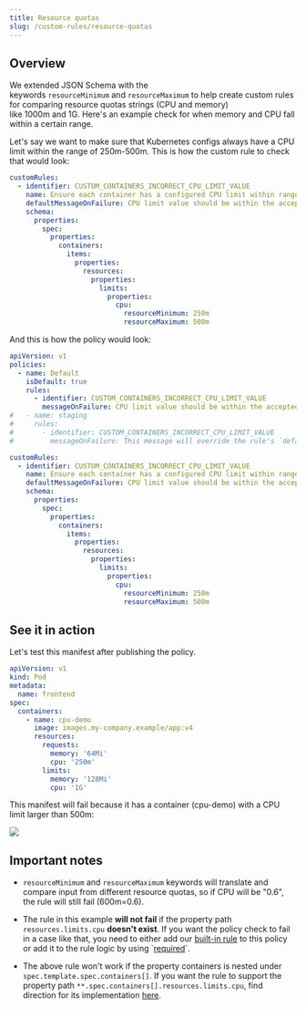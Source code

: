 ```yaml
---
title: Resource quotas
slug: /custom-rules/resource-quotas
---
```


## Overview

We extended JSON Schema with the keywords `resourceMinimum` and `resourceMaximum` to help create custom rules for comparing resource quotas strings (CPU and memory) like 1000m and 1G. Here's an example check for when memory and CPU fall within a certain range.

Let's say we want to make sure that Kubernetes configs always have a CPU limit within the range of 250m-500m. This is how the custom rule to check that would look:

```yaml
customRules:
  - identifier: CUSTOM_CONTAINERS_INCORRECT_CPU_LIMIT_VALUE
    name: Ensure each container has a configured CPU limit within range [CUSTOM RULE]
    defaultMessageOnFailure: CPU limit value should be within the accepted boundaries (250m-500m)
    schema:
      properties:
        spec:
          properties:
            containers:
              items:
                properties:
                  resources:
                    properties:
                      limits:
                        properties:
                          cpu:
                            resourceMinimum: 250m
                            resourceMaximum: 500m
```

And this is how the policy would look:

```yaml
apiVersion: v1
policies:
  - name: Default
    isDefault: true
    rules:
      - identifier: CUSTOM_CONTAINERS_INCORRECT_CPU_LIMIT_VALUE
        messageOnFailure: CPU limit value should be within the accepted boundaries (250m-500m)
#   - name: staging
#     rules:
#       - identifier: CUSTOM_CONTAINERS_INCORRECT_CPU_LIMIT_VALUE
#         messageOnFailure: This message will override the rule's `defaultMessageOnFailure` property

customRules:
  - identifier: CUSTOM_CONTAINERS_INCORRECT_CPU_LIMIT_VALUE
    name: Ensure each container has a configured CPU limit within range [CUSTOM RULE]
    defaultMessageOnFailure: CPU limit value should be within the accepted boundaries (250m-600m)
    schema:
      properties:
        spec:
          properties:
            containers:
              items:
                properties:
                  resources:
                    properties:
                      limits:
                        properties:
                          cpu:
                            resourceMinimum: 250m
                            resourceMaximum: 500m
```

## See it in action

Let's test this manifest after publishing the policy.

```yaml
apiVersion: v1
kind: Pod
metadata:
  name: frontend
spec:
  containers:
    - name: cpu-demo
      image: images.my-company.example/app:v4
      resources:
        requests:
          memory: '64Mi'
          cpu: '250m'
        limits:
          memory: '128Mi'
          cpu: '1G'
```

This manifest will fail because it has a container (cpu-demo) with a CPU limit larger than 500m:

![](https://archbee-image-uploads.s3.amazonaws.com/geX2Ub-NMLY6MZgYV2qPn/g5f0J9_HmyzrTSlhIrwkm_screen-shot-2021-10-19-at-150642.png)

## Important notes

- `resourceMinimum` and `resourceMaximum` keywords will translate and compare input from different resource quotas, so if CPU will be "0.6", the rule will still fail (600m=0.6).

- The rule in this example **will not fail** if the property path `resources.limits.cpu` **doesn't exist**. If you want the policy check to fail in a case like that, you need to either add our [built-in rule](https://hub.datree.io/ensure-cpu-limit) to this policy or add it to the rule logic by using \`[required](https://json-schema.org/draft/2020-12/json-schema-validation.html#rfc.section.6.5.3)\`.

- The above rule won't work if the property containers is nested under `spec.template.spec.containers[]`. If you want the rule to support the property path `**.spec.containers[].resources.limits.cpu`, find direction for its implementation [here](https://hub.datree.io/multiple-property-paths).
